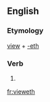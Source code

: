 ==English==

===Etymology===
[[view]] + [[-eth]]

===Verb===
{{head|en|verb form}}

# {{en-archaic third-person singular of|view}}

[[fr:vieweth]]